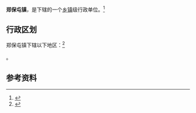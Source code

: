 {{中国乡级行政区|37/14/27/104/000}}

'''郑保屯镇'''，是{{PRC admin/fullname|37/14/27/104/000|3}}下辖的一个[[乡镇|乡镇]]级行政单位。<ref>{{PRC admin/ref sgc|{{PRC admin/parent|37/14/27/104/000}}}}</ref>

== 行政区划 ==

郑保屯镇下辖以下地区：<ref>{{PRC admin/ref sgc|37/14/27/104/000}}</ref>

{{PRC admin/children|37/14/27/104/000}}。

== 参考资料 ==

{{reflist}}

{{行政区划小作品}}
{{PRC admin/navcat|37/14/27/104/000}}